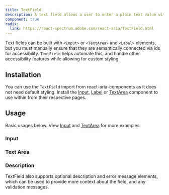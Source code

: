 ```yaml
---
title: TextField
description: A text field allows a user to enter a plain text value with a keyboard.
component: true
radix:
  link: https://react-spectrum.adobe.com/react-aria/TextField.html
---
```


Text fields can be built with `<Input>` or `<TextArea>` and `<Label>` elements, but you must manually ensure that they are semantically connected via ids for accessibility.
`TextField` helps automate this, and handle other accessibility features while allowing for custom styling.

## Installation

You can use the `TextField` import from react-aria-components as it does not need default styling.
Install the [Input](../../../docs/components/input), [Label](../../../docs/components/label) or [TextArea](../../../docs/components/textarea) component to use within from their respective pages.

<ComponentPreview name="textfield-demo" />

## Usage

Basic usages below. View [Input](../../../docs/components/input) and [TextArea](../../../docs/components/textarea) for more examples.

### Input

<ComponentPreview name="textfield-demo" />

### Text Area

<ComponentPreview name="textfield-textarea" />

### Description

TextField also supports optional description and error message elements, which can be used to provide more context about the field, and any validation messages.

<ComponentPreview name="textfield-desc" />
